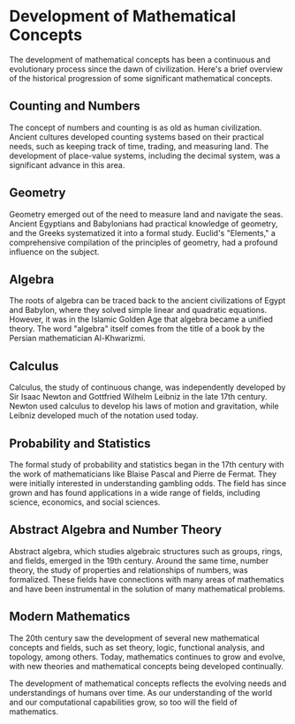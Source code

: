 # Development of Mathematical Concepts

The development of mathematical concepts has been a continuous and evolutionary process since the dawn of civilization. Here's a brief overview of the historical progression of some significant mathematical concepts.

## Counting and Numbers

The concept of numbers and counting is as old as human civilization. Ancient cultures developed counting systems based on their practical needs, such as keeping track of time, trading, and measuring land. The development of place-value systems, including the decimal system, was a significant advance in this area.

## Geometry

Geometry emerged out of the need to measure land and navigate the seas. Ancient Egyptians and Babylonians had practical knowledge of geometry, and the Greeks systematized it into a formal study. Euclid's "Elements," a comprehensive compilation of the principles of geometry, had a profound influence on the subject.

## Algebra

The roots of algebra can be traced back to the ancient civilizations of Egypt and Babylon, where they solved simple linear and quadratic equations. However, it was in the Islamic Golden Age that algebra became a unified theory. The word "algebra" itself comes from the title of a book by the Persian mathematician Al-Khwarizmi.

## Calculus

Calculus, the study of continuous change, was independently developed by Sir Isaac Newton and Gottfried Wilhelm Leibniz in the late 17th century. Newton used calculus to develop his laws of motion and gravitation, while Leibniz developed much of the notation used today.

## Probability and Statistics

The formal study of probability and statistics began in the 17th century with the work of mathematicians like Blaise Pascal and Pierre de Fermat. They were initially interested in understanding gambling odds. The field has since grown and has found applications in a wide range of fields, including science, economics, and social sciences.

## Abstract Algebra and Number Theory

Abstract algebra, which studies algebraic structures such as groups, rings, and fields, emerged in the 19th century. Around the same time, number theory, the study of properties and relationships of numbers, was formalized. These fields have connections with many areas of mathematics and have been instrumental in the solution of many mathematical problems.

## Modern Mathematics

The 20th century saw the development of several new mathematical concepts and fields, such as set theory, logic, functional analysis, and topology, among others. Today, mathematics continues to grow and evolve, with new theories and mathematical concepts being developed continually.

The development of mathematical concepts reflects the evolving needs and understandings of humans over time. As our understanding of the world and our computational capabilities grow, so too will the field of mathematics.
